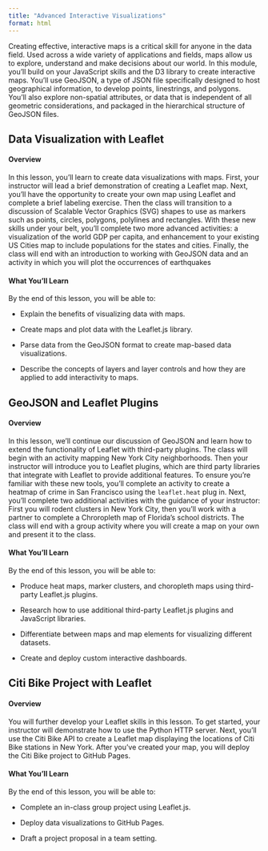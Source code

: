```yaml
---
title: "Advanced Interactive Visualizations"
format: html
---
```


Creating effective, interactive maps is a critical skill for anyone in the data field. Used across a wide variety of applications and fields, maps allow us to explore, understand and make decisions about our world. In this module, you’ll build on your JavaScript skills and the D3 library to create interactive maps. You’ll use GeoJSON, a type of JSON file specifically designed to host geographical information, to develop points, linestrings, and polygons. You’ll also explore non-spatial attributes, or data that is independent of all geometric considerations, and packaged in the hierarchical structure of GeoJSON files.

## Data Visualization with Leaflet

#### Overview

In this lesson, you’ll learn to create data visualizations with maps. First, your instructor will lead a brief demonstration of creating a Leaflet map. Next, you’ll have the opportunity to create your own map using Leaflet and complete a brief labeling exercise. Then the class will transition to a discussion of Scalable Vector Graphics (SVG) shapes to use as markers such as points, circles, polygons, polylines and rectangles. With these new skills under your belt, you’ll complete two more advanced activities: a visualization of the world GDP per capita, and enhancement to your existing US Cities map to include populations for the states and cities. Finally, the class will end with an introduction to working with GeoJSON data and an activity in which you will plot the occurrences of earthquakes

#### What You'll Learn

By the end of this lesson, you will be able to:

- Explain the benefits of visualizing data with maps.

- Create maps and plot data with the Leaflet.js library.

- Parse data from the GeoJSON format to create map-based data visualizations.

- Describe the concepts of layers and layer controls and how they are applied to add interactivity to maps.

## GeoJSON and Leaflet Plugins

#### Overview

In this lesson, we'll continue our discussion of GeoJSON and learn how to extend the functionality of Leaflet with third-party plugins. The class will begin with an activity mapping New York City neighborhoods. Then your instructor will introduce you to Leaflet plugins, which are third party libraries that integrate with Leaflet to provide additional features. To ensure you’re familiar with these new tools, you’ll complete an activity to create a heatmap of crime in San Francisco using the `leaflet.heat` plug in. Next, you’ll complete two additional activities with the guidance of your instructor: First you will rodent clusters in New York City, then you’ll work with a partner to complete a Chroropleth map of Florida’s school districts. The class will end with a group activity where you will create a map on your own and present it to the class.

#### What You'll Learn

By the end of this lesson, you will be able to:

- Produce heat maps, marker clusters, and choropleth maps using third-party Leaflet.js plugins.

- Research how to use additional third-party Leaflet.js plugins and JavaScript libraries.

- Differentiate between maps and map elements for visualizing different datasets.

- Create and deploy custom interactive dashboards.

## Citi Bike Project with Leaflet

#### Overview

You will further develop your Leaflet skills in this lesson. To get started, your instructor will demonstrate how to use the Python HTTP server. Next, you’ll use the Citi Bike API to create a Leaflet map displaying the locations of Citi Bike stations in New York. After you’ve created your map, you will deploy the Citi Bike project to GitHub Pages.

#### What You'll Learn

By the end of this lesson, you will be able to:

- Complete an in-class group project using Leaflet.js.

- Deploy data visualizations to GitHub Pages.

- Draft a project proposal in a team setting.

